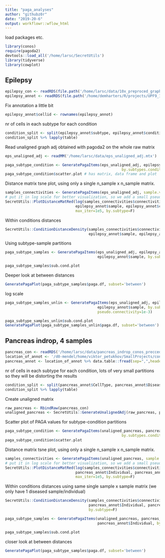 ```yaml
---
title: "paga_analyses"
author: "githubz0r"
date: "2019-20-6"
output: workflowr::wflow_html
---
```


load packages etc.

```r
library(conos)
require(pagoda2)
devtools::load_all('/home/larsc/SecretUtils')
library(tidyverse)
library(cowplot)
```
## Epilepsy

```r
epilepsy_con <- readRDS(file.path('/home/larsc/data/10x_preproced_graphed.rds'))
epilepsy_annot <- readRDS(file.path('/home/demharters/R/projects/UPF9_14_17_19_22_23_24_32_33/metadata_10x_final.rds'))
```

Fix annotation a little bit
```r
epilepsy_annot$cellid <- rownames(epilepsy_annot)
```

nr of cells in each subtype for each condition
```r
condition_split <- split(epilepsy_annot$subtype, epilepsy_annot$condition, drop=TRUE)
condition_split %>% lapply(table)
```


Read unaligned graph adj obtained with pagoda2 on the whole raw matrix
```r
eps_unaligned_adj <- readMM('/home/larsc/data/eps_unaligned_adj.mtx')
```


```r
paga_subtype_condition <- GeneratePagaItems(eps_unaligned_adj, epilepsy_annot$subtype, epilepsy_annot$condition,
                                                     by.subtypes.condition = T)
paga_subtype_condition$scatter.plot # has matrix, data frame and plot
```



Distance matrix tsne plot, using only a single n_sample x n_sample matrix.
```r
 
samples_connectivities <- GeneratePagaItems(eps_unaligned_adj, sample.vector=epilepsy_annot$sample, by.sample=T)
# put it in log scale for better visualization, so we add a small pseudo connectivity
SecretUtils::PlotDistanceMatRed(log(samples_connectivities$connectivities+1e-6), epilepsy_annot$sample, epilepsy_annot$subtype,
                                epilepsy_annot$sample, epilepsy_annot$cellid, epilepsy_annot$condition, perplexity=2, 
                                max_iter=1e5, by.subtype=F)
```


Within conditions distances
```r
SecretUtils::ConditionDistanceDensity(samples_connectivities$connectivities, epilepsy_annot$sample, epilepsy_annot$subtype, 
                                      epilepsy_annot$sample, epilepsy_annot$cellid, epilepsy_annot$condition, notch=F, by.subtype=F)
```


Using subtype-sample partitions
```r
paga_subtype_samples <- GeneratePagaItems(eps_unaligned_adj, epilepsy_annot$subtype, epilepsy_annot$condition, 
                                          epilepsy_annot$sample, by.subtypes.samples = T)

paga_subtype_samples$sub.cond.plot
```

Deeper look at between distances
```r
GeneratePagaPlot(paga_subtype_samples$paga.df, subset='between')
```

log scale
```r
paga_subtype_samples_unlin <- GeneratePagaItems(eps_unaligned_adj, epilepsy_annot$subtype, epilepsy_annot$condition, 
                                          epilepsy_annot$sample, by.subtypes.samples = T, log.scale=T, 
                                          pseudo.connectivity=1e-3)

paga_subtype_samples_unlin$sub.cond.plot
GeneratePagaPlot(paga_subtype_samples_unlin$paga.df, subset='between')
```



## Pancreas indrop, 4 samples
```r
pancreas_con <- readRDS('/home/larsc/data/pancreas_indrop_conos_precced_graphed.rds')
location_of_annot <- '/d0-mendel/home/viktor_petukhov/SmallProjects/conos_back/data/conditions/seurat_islets/indrop/design_info.csv'
pancreas_annot <- location_of_annot %>% data.table::fread(sep=",",header=T) %>% as.data.frame()
```

nr of cells in each subtype for each condition, lots of very small partitions so they will be distorting the results
```r
condition_split <- split(pancreas_annot$CellType, pancreas_annot$Disease, drop=TRUE)
condition_split %>% lapply(table)
```

Create unaligned matrix
```r
raw_pancreas <- RbindRaw(pancreas_con)
unaligned_pancreas <- SecretUtils::GenerateUnalignedAdj(raw_pancreas, pancreas_annot$CellId)
```

Scatter plot of PAGA values for subtype-condition partitions
```r
paga_subtype_condition <- GeneratePagaItems(unaligned_pancreas, pancreas_annot$CellType, pancreas_annot$Disease,
                                                     by.subtypes.condition = T)
paga_subtype_condition$scatter.plot
```

Distance matrix tsne plot, using only a single n_sample x n_sample matrix.
```r
 
samples_connectivities <- GeneratePagaItems(unaligned_pancreas, sample.vector=pancreas_annot$Individual, by.sample=T)
# put it in log scale for better visualization, so we add a small pseudo connectivity
SecretUtils::PlotDistanceMatRed(log(samples_connectivities$connectivities+1e-6), pancreas_annot$Individual, pancreas_annot$CellType,
                                pancreas_annot$Individual, pancreas_annot$CellId, pancreas_annot$Disease, perplexity=1, 
                                max_iter=1e5, by.subtype=F)
```

Within conditions distances using same single sample x sample matrix (we only have 1 diseased sample/individual)
```r
SecretUtils::ConditionDistanceDensity(samples_connectivities$connectivities, pancreas_annot$Individual, pancreas_annot$CellType, 
                                      pancreas_annot$Individual, pancreas_annot$CellId, pancreas_annot$Disease, notch=F,
                                      by.subtype=F)
```


```r
paga_subtype_samples <- GeneratePagaItems(unaligned_pancreas, pancreas_annot$CellType, pancreas_annot$Disease, 
                                          pancreas_annot$Individual, by.subtypes.samples = T)

paga_subtype_samples$sub.cond.plot
```

closer look at between distances
```r
GeneratePagaPlot(paga_subtype_samples$paga.df, subset='between')
```


